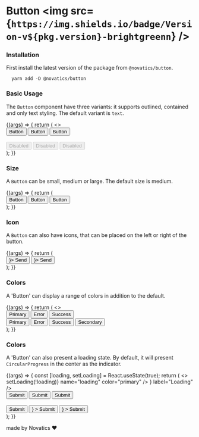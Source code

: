 
<Meta title="Button" component={Button} />

# Button <img src={`https://img.shields.io/badge/Version-v${pkg.version}-brightgreenn`} />

### Installation

First install the latest version of the package from `@novatics/button`.

```shell
  yarn add -D @novatics/button
```

### Basic Usage

The `Button` component have three variants: it supports outlined, contained and only text styling. The default variant is `text`.

<Canvas>
  <Story name="Basic Usage">
    {(args) => {
      return (
        <>
          <div
            style={{
              display: 'flex',
              flexDirection: 'row',
              alignItems: 'center',
              gap: '10px',
            }}
          >
            <Button variant="contained">Button</Button>
            <Button variant="outlined">Button</Button>
            <Button variant="text">Button</Button>
          </div>
          <br />
          <div
            style={{
              display: 'flex',
              flexDirection: 'row',
              alignItems: 'center',
              gap: '10px',
            }}
          >
            <Button disabled variant="contained">
              Disabled
            </Button>
            <Button disabled variant="outlined">
              Disabled
            </Button>
            <Button disabled variant="text">
              Disabled
            </Button>
          </div>
        </>
      );
    }}
  </Story>
</Canvas>

### Size

A `Button` can be small, medium or large. The default size is medium.

<Canvas>
  <Story name="Size">
    {(args) => {
      return (
        <div
          style={{
            display: 'flex',
            flexDirection: 'row',
            alignItems: 'center',
            gap: '10px',
          }}
        >
          <Button variant="contained" size="small">
            Button
          </Button>
          <Button variant="contained">Button</Button>
          <Button variant="contained" size="large">
            Button
          </Button>
        </div>
      );
    }}
  </Story>
</Canvas>

### Icon

A `Button` can also have icons, that can be placed on the left or right of the button.

<Canvas>
  <Story name="Icon">
    {(args) => {
      return (
        <div
          style={{
            display: 'flex',
            flexDirection: 'row',
            alignItems: 'center',
            gap: '10px',
          }}
        >
          <Button variant="contained" startIcon={<SendIcon />}>
            Send
          </Button>
          <Button variant="contained" endIcon={<SendIcon />}>
            Send
          </Button>
        </div>
      );
    }}
  </Story>
</Canvas>

### Colors

A 'Button' can display a range of colors in addition to the default.

<Canvas>
  <Story name="Colors">
    {(args) => {
      return (
        <>
          <div
            style={{
              display: 'flex',
              flexDirection: 'row',
              alignItems: 'center',
              gap: '10px',
              marginBottom: '10px',
            }}
          >
            <Button variant="outlined">Primary</Button>
            <Button variant="outlined" color="error">
              Error
            </Button>
            <Button variant="outlined" color="success">
              Success
            </Button>
          </div>
          <div
            style={{
              display: 'flex',
              flexDirection: 'row',
              alignItems: 'center',
              gap: '10px',
            }}
          >
            <Button variant="text">Primary</Button>
            <Button variant="text" color="error">
              Error
            </Button>
            <Button variant="text" color="success">
              Success
            </Button>
            <Button variant="text" color="secondary">
              Secondary
            </Button>
          </div>
        </>
      );
    }}
  </Story>
</Canvas>

### Colors

A 'Button' can also present a loading state. By default, it will present `CircularProgress` in the center as the indicator.

<Canvas>
  <Story name="Loading">
    {(args) => {
      const [loading, setLoading] = React.useState(true);
      return (
        <>
          <FormControlLabel
            sx={{
              display: 'block',
            }}
            control={
              <Switch
                checked={loading}
                onChange={() => setLoading(!loading)}
                name="loading"
                color="primary"
              />
            }
            label="Loading"
          />
          <div
            style={{
              display: 'flex',
              flexDirection: 'row',
              alignItems: 'center',
              gap: '10px',
            }}
          >
            <Button variant="contained" loading={loading}>
              Submit
            </Button>
            <Button variant="outlined" loading={loading}>
              Submit
            </Button>
            <Button variant="text" loading={loading}>
              Submit
            </Button>
          </div>
          <br />
          <div
            style={{
              display: 'flex',
              flexDirection: 'row',
              alignItems: 'center',
              gap: '10px',
            }}
          >
            <Button
              variant="contained"
              loading={loading}
              loadingPosition="center"
              loadingIndicator="Loading..."
            >
              Submit
            </Button>
            <Button
              variant="contained"
              loading={loading}
              loadingPosition="start"
              startIcon={<SendIcon />}
            >
              Submit
            </Button>
            <Button
              variant="contained"
              loading={loading}
              loadingPosition="end"
              endIcon={<SendIcon />}
            >
              Submit
            </Button>
          </div>
        </>
      );
    }}
  </Story>
</Canvas>

made by Novatics ❤
